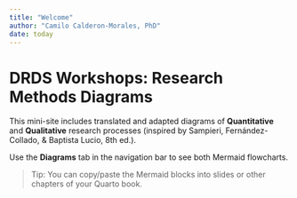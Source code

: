 ```yaml
---
title: "Welcome"
author: "Camilo Calderon-Morales, PhD"
date: today
---
```


# DRDS Workshops: Research Methods Diagrams

This mini-site includes translated and adapted diagrams of **Quantitative** and **Qualitative** research processes (inspired by Sampieri, Fernández-Collado, & Baptista Lucio, 8th ed.).

Use the **Diagrams** tab in the navigation bar to see both Mermaid flowcharts.

> Tip: You can copy/paste the Mermaid blocks into slides or other chapters of your Quarto book.